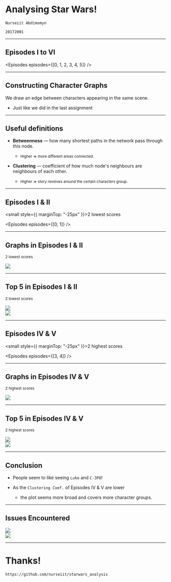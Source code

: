 
# Analysing Star Wars!

`Nurseiit Abdimomyn`

`20172001`

---

## Episodes I to VI

<Episodes episodes={[0, 1, 2, 3, 4, 5]} />

---

## Constructing Character Graphs

We draw an edge between characters appearing in the same scene.

- Just like we did in the last assignment

---

## Useful definitions

<Steps>

- **Betweenness** &mdash; how many shortest paths in the network pass through this node.

  - <small>Higher => more different areas connected.</small>

- **Clustering** &mdash; coefficient of how much node's neighbours are neighbours of each other.

  - <small>Higher => story revolves around the certain characters group.</small>

</Steps>

---

## Episodes I & II

<small style={{ marginTop: "-25px" }}>2 lowest scores</small>

<Episodes episodes={[0, 1]} />

---

## Graphs in Episodes I & II

<small>2 lowest scores</small>

<div style={{ marginTop: "-200px" }}>
  <img src={simOneTwo} style={{ width: "480px" }} />
</div>

---

## Top 5 in Episodes I & II

<small>2 lowest scores</small>

<div style={{ display: "flex", marginTop: "-200px" }}>
  <Steps>
    <div>
      <img src={betwOneTwo} style={{ width: "480px", marginRight: "30px" }} />
    </div>
    <div>
      <img src={degOneTwo} style={{ width: "480px" }} />
    </div>
  </Steps>
</div>

---

## Episodes IV & V

<small style={{ marginTop: "-25px" }}>2 highest scores</small>

<Episodes episodes={[3, 4]} />

---

## Graphs in Episodes IV & V

<small>2 highest scores</small>

<div style={{ marginTop: "-200px" }}>
  <img src={simFourFive} style={{ width: "480px" }} />
</div>

---

## Top 5 in Episodes IV & V

<small>2 highest scores</small>

<div style={{ display: "flex", marginTop: "-200px" }}>
  <Steps>
    <div>
      <img src={betwFourFive} style={{ width: "480px", marginRight: "30px" }} />
    </div>
    <div>
      <img src={degFourFive} style={{ width: "480px" }} />
    </div>
  </Steps>
</div>

---

## Conclusion

<Steps>

- People seem to like seeing `Luke` and `C-3PO`!

- As the `Clustering Coef.` of Episodes IV & V are lower
  - the plot seems more broad and covers more character groups.

</Steps>

---

## Issues Encountered

<div style={{ display: "flex", marginTop: "-150px" }}>
  <Steps>
    <div>
      <img src={invalidNames} style={{ width: "480px", marginRight: "30px" }} />
    </div>
    <div>
      <img src={meme} style={{ width: "500px" }} />
    </div>
  </Steps>
</div>

---

# Thanks!

`https://github.com/nurseiit/starwars_analysis`
